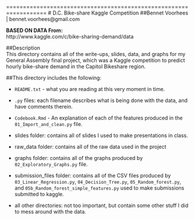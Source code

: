 
==================================================================
# D.C. Bike-share Kaggle Competition
##Bennet Voorhees | bennet.voorhees@gmail.com

**BASED ON DATA From:**  
http://www.kaggle.com/c/bike-sharing-demand/data   
  
##Description  
This directory contains all of the write-ups, slides, data, and graphs for my General Assembly final project, which was a Kaggle competition to predict hourly bike-share demand in the Capitol Bikeshare region. 

##This directory  includes the following:

- `README.txt` - what you are reading at this very moment in time.  

- `.py` files: each filename describes what is being done with the data, and have comments therein.  

- `Codebook.Rmd` - An explanation of each of the features produced in the `01_Import_and_clean.py` file.  

- slides folder: contains all of slides I used to make presentations in class.  

- raw_data folder: contains all of the raw data used in the project  

- graphs folder: contains all of the graphs produced by `02_Exploratory_Graphs.py` file. 

- submission_files folder: contains all of the CSV files produced by `03_Linear_Regression.py`, `04_Decision_Tree.py`, `05_Random_forest.py`, and `05b_Random_forest_simple_features.py` used to make submissions submitted to kaggle.  

- all other directories: not too important, but contain some other stuff I did to mess around with the data.   